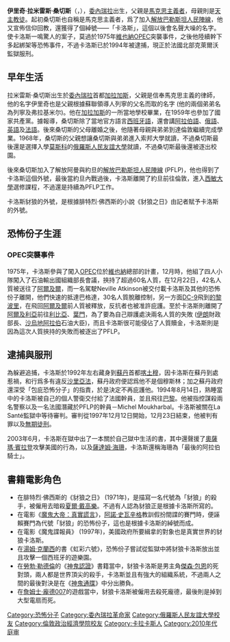 {{Rough translation|time=2022-03-28T22:54:33+00:00}}
{{unreferenced|time=2013-6-7}}
{{Infobox criminal
| name               = 伊里奇·拉米雷斯·桑切斯<br/>Ilich Ramírez Sánchez
| image_name         = 
| image_size         =
| image_caption      = 
| birth_date         = {{Birth date and age|mf=yes|1949|10|12}}
| birth_place        = [[委内瑞拉|委内瑞拉]][[米切萊納|米切萊納]]
| education          = 
| death_date         =
| death_place        =
| religion           = [[伊斯蘭教|伊斯蘭教]]
| alias              = 豺狼卡洛斯（Carlos the Jackal）
| conviction         = [[谋杀|谋杀]]
| conviction_penalty = [[无期徒刑|无期徒刑]]
| conviction_status  = 囚禁
| occupation         =
| spouse             = 
| parents            =
| children           =
}}

'''伊里奇·拉米雷斯·桑切斯'''（{{lang-es|Ilich Ramírez Sánchez}}，{{bd|1949年|10月12日||}}），[[委內瑞拉|委內瑞拉]]出生，父親是[[马克思主义者|馬克思主義者]]，母親則是[[天主教|天主教徒]]。起初桑切斯也自稱是馬克思主義者，爲了加入[[解放巴勒斯坦人民陣線|解放巴勒斯坦人民陣線]]，他又宣佈信仰回教，還獲得了個綽號——「卡洛斯」，這個以後會名聲大噪的名字。使卡洛斯一鳴驚人的案子，莫過於1975年[[維也納|維也納]][[OPEC|OPEC]]突襲事件，之後他陸續幹下多起綁架等恐怖事件，不過卡洛斯已於1994年被逮捕，現正於法國北部克萊爾沃監獄服刑。

== 早年生活 ==
拉米雷斯·桑切斯出生於[[委內瑞拉|委內瑞拉]]首都[[加拉加斯|加拉加斯]]，父親是信奉馬克思主義的律師，他的名字伊里奇也是父親根據蘇聯領導人列寧的父名而取的名字 (他的兩個弟弟名為列寧及弗拉基米尔)。他在[[加拉加斯|加拉加斯]]的一所當地學校畢業，在1959年也參加了國家共產黨。據報導，桑切斯除了當地官方語言[[西班牙語|西班牙語]]，還會講[[阿拉伯語|阿拉伯語]]、[[俄語|俄語]]、[[英語|英語]]及[[法語|法語]]。後來桑切斯的父母離婚之後，他隨著母親與弟弟到達倫敦繼續完成學業。1968年，桑切斯的父親想讓桑切斯與弟弟進入索邦大學就讀，不過桑切斯最後還是選擇入學[[莫斯科|莫斯科]]的[[俄羅斯人民友誼大學|俄羅斯人民友誼大學]]就讀，不過桑切斯最後還被逐出校園。

後來桑切斯加入了解放阿曼與約旦的[[解放巴勒斯坦人民陣線|解放巴勒斯坦人民陣線]] (PFLP)，他也得到了卡洛斯這個外號，最後當約旦內戰過後，卡洛斯離開了約旦前往倫敦，進入[[威斯敏斯特大學|西敏大學]]選修課程，不過還是持續為PFLP工作。

卡洛斯豺狼的外號，是根據腓特烈·佛西斯的小說《豺狼之日》由記者賦予卡洛斯的外號。

== 恐怖份子生涯 ==
=== OPEC突襲事件 ===
1975年，卡洛斯參與了闖入[[OPEC|OPEC]]位於[[維也納|維也納]]總部的計畫，12月時，他組了四人小隊闖入了石油輸出國組織部長會議，挾持了超過60名人質，在12月22日，42名人質被送往了[[阿爾及爾|阿爾及爾]]，而一名駕駛Neville Atkinson被交付載卡洛斯及其他的恐怖份子離開，他們快速的抵達巴格達，30名人質脫離控制，另一方面[[DC-9|DC-9]]飛到[[的黎波里|的黎波里]]，在飛回[[阿爾及爾|阿爾及爾]]前人質被釋放，反抗者也被准許庇護。至於卡洛斯則離開了[[阿爾及利亞|阿爾及利亞]]前往[[利比亞|利比亞]]、[[葉門|葉門]]，為了要為自己辯護處決兩名人質的失敗 ([[伊朗|伊朗]]財政部長、[[沙烏地阿拉伯|沙烏地阿拉伯]]石油大臣)，而且卡洛斯很可能侵佔了人質贖金，卡洛斯則是因為這次人質挾持的失敗而被逐出了PFLP。

== 逮捕與服刑 ==
為躲避追捕，卡洛斯於1992年左右藏身到[[苏丹|蘇丹]]首都[[喀土穆|喀土穆]]，因卡洛斯在蘇丹到處惹禍，和行爲多有違反[[伊斯蘭教法|沙里亞法]]，蘇丹政府便認爲他不是個穆斯林；加之蘇丹政府還深受「包庇恐怖分子」的指責，於是決定不再庇護他。1994年8月14日，熟睡當中的卡洛斯被自己的個人警衛交付給了法國幹員，並且飛往[[巴黎|巴黎]]。他被指控謀殺兩名警察以及一名法國潛藏於PFLP的幹員－Michel Moukharbal。卡洛斯被關在La Santé監獄中等待審判。審判從1997年12月12日開始，12月23日結束，他被判有罪以及[[無期徒刑|無期徒刑]]。

2003年6月，卡洛斯在獄中出了一本關於自己獄中生活的書，其中還聲援了[[奧薩瑪·賓拉登|奧薩瑪·賓拉登]]攻擊美國的行為，以及[[薩達姆·海珊|薩達姆·海珊]]，卡洛斯還稱海珊為「最後的阿拉伯騎士」。

== 書籍電影角色 ==
*在腓特烈·佛西斯的《豺狼之日》 (1971年)，是描寫一名代號為「豺狼」的殺手，被僱用去暗殺[[夏爾·戴高樂|夏爾·戴高樂]]。不過有人認為豺狼正是根據卡洛斯所寫的。
*在電影《[[魔鬼大帝：真實謊言|魔鬼大帝：真實謊言]]》，[[阿諾·史瓦辛格|阿諾·史瓦辛格]]教訓假扮間諜的賽門時，便誣賴賽門為代號「豺狼」的恐怖份子，這也是根據卡洛斯的綽號而成。
*在電影《魔鬼諜報員》 (1997年)，美國政府所要緝拿的對象也是真實世界的豺狼卡洛斯。
*在[[湯姆·克蘭西|湯姆·克蘭西]]的書《虹彩六號》，恐怖份子嘗試從監獄中將豺狼卡洛斯放出並且攻擊一個西班牙的遊樂園。
*在[[勞勃·勒德倫|勞勃·勒德倫]]的《[[神鬼認證_(小說)|神鬼認證]]》書籍當中，豺狼卡洛斯是男主角[[傑森·包恩|傑森·包恩]]的死對頭，兩人都是世界頂尖的殺手，卡洛斯並且有強大的組織系統，不過兩人之間的最後對決是在《[[神鬼通牒|神鬼通牒]]》中分出勝負。
*在[[詹姆士·龐德|詹姆士·龐德]][[007|007]]的遊戲當中，豺狼卡洛斯被僱用去殺死龐德，最後則是掉到大型電扇而死。

{{DEFAULTSORT:Carlos}}
[[Category:恐怖分子|Category:恐怖分子]]
[[Category:委內瑞拉革命家|Category:委內瑞拉革命家]]
[[Category:俄羅斯人民友誼大學校友|Category:俄羅斯人民友誼大學校友]]
[[Category:倫敦政治經濟學院校友|Category:倫敦政治經濟學院校友]]
[[Category:卡拉卡斯人|Category:卡拉卡斯人]]
[[Category:2010年代庭审|Category:2010年代庭审]]